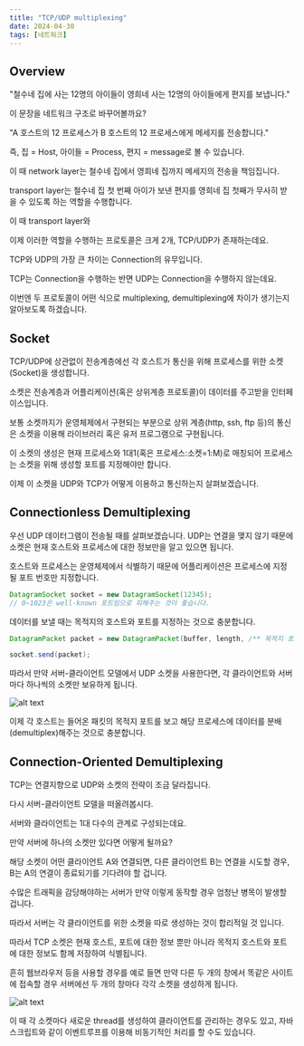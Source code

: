 ```yaml
---
title: "TCP/UDP multiplexing"
date: 2024-04-30
tags: [네트워크]
---
```


## Overview

"철수네 집에 사는 12명의 아이들이 영희네 사는 12명의 아이들에게 편지를 보냅니다."

이 문장을 네트워크 구조로 바꾸어볼까요?

"A 호스트의 12 프로세스가 B 호스트의 12 프로세스에게 메세지를 전송합니다."

즉, 집 = Host, 아이들 = Process, 편지 = message로 볼 수 있습니다.

이 때 network layer는 철수네 집에서 영희네 집까지 메세지의 전송을 책임집니다.

transport layer는 철수네 집 첫 번째 아이가 보낸 편지를 영희네 집 첫째가 무사히 받을 수 있도록 하는 역할을 수행합니다.

이 때 transport layer와 

이제 이러한 역할을 수행하는 프로토콜은 크게 2개, TCP/UDP가 존재하는데요.

TCP와 UDP의 가장 큰 차이는 Connection의 유무입니다.

TCP는 Connection을 수행하는 반면 UDP는 Connection을 수행하지 않는데요.

이번엔 두 프로토콜이 어떤 식으로 multiplexing, demultiplexing에 차이가 생기는지 알아보도록 하겠습니다.

## Socket

TCP/UDP에 상관없이 전송계층에선 각 호스트가 통신을 위해 프로세스를 위한 소켓(Socket)을 생성합니다.

소켓은 전송계층과 어플리케이션(혹은 상위계층 프로토콜)이 데이터를 주고받을 인터페이스입니다.

보통 소켓까지가 운영체제에서 구현되는 부분으로 상위 계층(http, ssh, ftp 등)의 통신은 소켓을 이용해 라이브러리 혹은 유저 프로그램으로 구현됩니다.

이 소켓의 생성은 현재 프로세스와 1대1(혹은 프로세스:소켓=1:M)로 매칭되어 프로세스는 소켓을 위해 생성할 포트를 지정해야만 합니다.

이제 이 소켓을 UDP와 TCP가 어떻게 이용하고 통신하는지 살펴보겠습니다.

## Connectionless Demultiplexing

우선 UDP 데이터그램이 전송될 때를 살펴보겠습니다.
UDP는 연결을 맺지 않기 때문에 소켓은 현재 호스트와 프로세스에 대한 정보만을 알고 있으면 됩니다.

호스트와 프로세스는 운영체제에서 식별하기 때문에 어플리케이션은 프로세스에 지정될 포트 번호만 지정합니다.

```java
DatagramSocket socket = new DatagramSocket(12345);
// 0~1023은 well-known 포트임으로 피해주는 것이 좋습니다.
```

데이터를 보낼 때는 목적지의 호스트와 포트를 지정하는 것으로 충분합니다.

```java
DatagramPacket packet = new DatagramPacket(buffer, length, /** 목적지 호스트 주소*/address, /** 목적지 프로세스 포트*/port);

socket.send(packet);
```

따라서 만약 서버-클라이언트 모델에서 UDP 소켓을 사용한다면, 각 클라이언트와 서버마다 하나씩의 소켓만 보유하게 됩니다.

![alt text](/blog/demultiplexing/image.png)

이제 각 호스트는 들어온 패킷의 목적지 포트를 보고 해당 프로세스에 데이터를 분배(demultiplex)해주는 것으로 충분합니다.

## Connection-Oriented Demultiplexing

TCP는 연결지향으로 UDP와 소켓의 전략이 조금 달라집니다.

다시 서버-클라이언트 모델을 떠올려봅시다.

서버와 클라이언트는 1대 다수의 관계로 구성되는데요.

만약 서버에 하나의 소켓만 있다면 어떻게 될까요?

해당 소켓이 어떤 클라이언트 A와 연결되면, 다른 클라이언트 B는 연결을 시도할 경우, B는 A의 연결이 종료되기를 기다려야 할 겁니다.

수많은 트래픽을 감당해야하는 서버가 만약 이렇게 동작할 경우 엄청난 병목이 발생할 겁니다.

따라서 서버는 각 클라이언트를 위한 소켓을 따로 생성하는 것이 합리적일 것 입니다.

따라서 TCP 소켓은 현재 호스트, 포트에 대한 정보 뿐만 아니라 목적지 호스트와 포트에 대한 정보도 함께 저장하여 식별됩니다.

흔히 웹브라우저 등을 사용할 경우를 예로 들면 만약 다른 두 개의 창에서 똑같은 사이트에 접속할 경우 서버에선 두 개의 창마다 각각 소켓을 생성하게 됩니다.

![alt text](/blog/demultiplexing/image-1.png)

이 때 각 소켓마다 새로운 thread를 생성하여 클라이언트를 관리하는 경우도 있고, 자바스크립트와 같이 이벤트루프를 이용해 비동기적인 처리를 할 수도 있습니다.